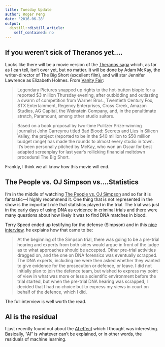 ```yaml
---
title: Tuesday Update
author: Roger Peng
date: '2016-06-28'
output:
  distill::distill_article:
    self_contained: no
---
```



## If you weren't sick of Theranos yet....

Looks like there will be a movie version of the [Theranos saga](http://simplystatistics.org/2016/05/23/update-on-theranos/) which, as far as I can tell, isn't over yet, but no matter. It will be done by Adam McKay, the writer-director of The Big Short (excellent film), and will star Jennifer Lawrence as Elizabeth Holmes. From [Vanity Fair](http://www.vanityfair.com/hollywood/2016/06/jennifer-lawrence-theranos-elizabeth-holmes):

> Legendary Pictures snapped up rights to the hot-button biopic for a reported $3 million Thursday evening, after outbidding and outlasting a swarm of competition from Warner Bros., Twentieth Century Fox, STX Entertainment, Regency Enterprises, Cross Creek, Amazon Studios, AG Capital, the Weinstein Company, and, in the penultimate stretch, Paramount, among other studio suitors.

> Based on a book proposal by two-time Pulitzer Prize-winning journalist John Carreyrou titled Bad Blood: Secrets and Lies in Silicon Valley, the project (reported to be in the $40 million to $50 million budget range) has made the rounds to almost every studio in town. It’s been personally pitched by McKay, who won an Oscar for best adapted screenplay for last year’s rollicking financial meltdown procedural The Big Short.

Frankly, I think we all know how this movie will end.

## The People vs. OJ Simpson vs....Statistics

I'm in the middle of watching [The People vs. OJ Simpson](https://en.wikipedia.org/wiki/The_People_v._O._J._Simpson:_American_Crime_Story) and so far it is fantastic---I highly recommend it. One thing that is not represented in the show is the important role that statistics played in the trial. The trial was just in the early days of using DNA as evidence in criminal trials and there were many questions about how likely it was to find DNA matches in blood.

Terry Speed ended up testifying for the defense (Simpson) and in this [nice interview](http://www.statisticsviews.com/details/feature/4915471/To-some-statisticians-a-number-is-a-number-but-to-me-a-number-is-packed-with-his.html), he explains how that came to be:

> At the beginning of the Simpson trial, there was going to be a pre-trial hearing and experts from both sides would argue in front of the judge as to what approaches should be accepted. Other pre-trial activities dragged on, and the one on DNA forensics was eventually scrapped. The DNA experts, including me were then asked whether they wanted to give evidence for the prosecution or defence, or leave. I did not initially plan to join the defence team, but wished to express my point of view in what was more or less a scientific environment before the trial started, but when the pre-trial DNA hearing was scrapped, I decided that I had no choice but to express my views in court on behalf of the defence, which I did.

The full interview is well worth the read.

## AI is the residual

I just recently found out about the [AI effect](https://en.m.wikipedia.org/wiki/AI_effect) which I thought was interesting. Basically, "AI" is whatever can't be explained, or in other words, the residuals of machine learning.
